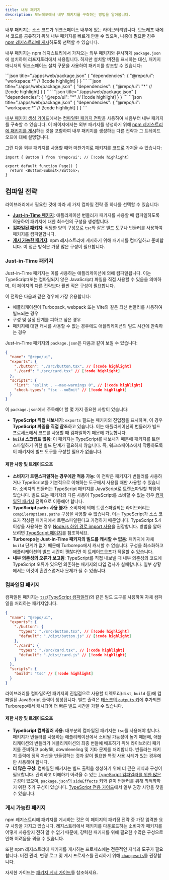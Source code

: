 ```yaml
---
title: 내부 패키지
description: 모노레포에서 내부 패키지를 구축하는 방법을 알아봅니다.
---
```



내부 패키지는 소스 코드가 워크스페이스 내부에 있는 라이브러리입니다. 모노레포 내에서 코드를 공유하기 위해 내부 패키지를 빠르게 만들 수 있으며, 나중에 필요한 경우 [npm 레지스트리에 게시](/docs/guides/publishing-libraries)하도록 선택할 수 있습니다.

내부 패키지는 npm 레지스트리에서 가져오는 외부 패키지와 유사하게 `package.json`에 설치하여 리포지토리에서 사용됩니다. 하지만 설치할 버전을 표시하는 대신, 패키지 매니저의 워크스페이스 설치 구문을 사용하여 패키지를 참조할 수 있습니다:

<PackageManagerTabs>

<Tab value="pnpm">
```json title="./apps/web/package.json"
{
  "dependencies": {
    "@repo/ui": "workspace:*" // [!code highlight]
  }
}
```
</Tab>

<Tab value="yarn">
```json title="./apps/web/package.json"
{
  "dependencies": {
    "@repo/ui": "*" // [!code highlight]
  }
}
```
</Tab>

<Tab value="npm">
```json title="./apps/web/package.json"
{
  "dependencies": {
    "@repo/ui": "*" // [!code highlight]
  }
}
```
</Tab>

<Tab value="bun (Beta)">
```json title="./apps/web/package.json"
{
  "dependencies": {
    "@repo/ui": "workspace:*" // [!code highlight]
  }
}
```
</Tab>
</PackageManagerTabs>

[내부 패키지 생성 가이드](/docs/crafting-your-repository/creating-an-internal-package)에서는 [컴파일된 패키지 전략](#compiled-packages)을 사용하여 처음부터 내부 패키지를 구축할 수 있습니다. 이 페이지에서는 외부 패키지를 생성하기 위해 [npm 레지스트리에 패키지를 게시](#publishable-packages)하는 것을 포함하여 내부 패키지를 생성하는 다른 전략과 그 트레이드오프에 대해 설명합니다.

그런 다음 외부 패키지를 사용할 때와 마찬가지로 패키지를 코드로 가져올 수 있습니다:

```tsx title="./apps/web/app/page.tsx"
import { Button } from '@repo/ui'; // [!code highlight]

export default function Page() {
  return <Button>Submit</Button>;
}
```

## 컴파일 전략

라이브러리에서 필요한 것에 따라 세 가지 컴파일 전략 중 하나를 선택할 수 있습니다:

- [**Just-in-Time 패키지**](#just-in-time-packages): 애플리케이션 번들러가 패키지를 사용할 때 컴파일하도록 허용하여 패키지에 대한 최소한의 구성을 생성합니다.
- [**컴파일된 패키지**](#compiled-packages): 적당한 양의 구성으로 `tsc`와 같은 빌드 도구나 번들러를 사용하여 패키지를 컴파일합니다.
- [**게시 가능한 패키지**](#publishable-packages): npm 레지스트리에 게시하기 위해 패키지를 컴파일하고 준비합니다. 이 접근 방식은 가장 많은 구성이 필요합니다.

### Just-in-Time 패키지

Just-in-Time 패키지는 이를 사용하는 애플리케이션에 의해 컴파일됩니다. 이는 TypeScript(또는 컴파일되지 않은 JavaScript) 파일을 직접 사용할 수 있음을 의미하며, 이 페이지의 다른 전략보다 훨씬 적은 구성이 필요합니다.

이 전략은 다음과 같은 경우에 가장 유용합니다:

- 애플리케이션이 Turbopack, webpack 또는 Vite와 같은 최신 번들러를 사용하여 빌드되는 경우
- 구성 및 설정 단계를 피하고 싶은 경우
- 패키지에 대한 캐시를 사용할 수 없는 경우에도 애플리케이션의 빌드 시간에 만족하는 경우

Just-in-Time 패키지의 `package.json`은 다음과 같이 보일 수 있습니다:

```json title="./packages/ui/package.json"
{
  "name": "@repo/ui",
  "exports": {
    "./button": "./src/button.tsx", // [!code highlight]
    "./card": "./src/card.tsx" // [!code highlight]
  },
  "scripts": {
    "lint": "eslint . --max-warnings 0", // [!code highlight]
    "check-types": "tsc --noEmit" // [!code highlight]
  }
}
```

이 `package.json`에서 주목해야 할 몇 가지 중요한 사항이 있습니다:

- **TypeScript 직접 내보내기**: `exports` 필드는 패키지의 진입점을 표시하며, 이 경우 **TypeScript 파일을 직접 참조**하고 있습니다. 이는 애플리케이션의 번들러가 빌드 프로세스에서 코드를 사용할 때 컴파일하기 때문에 가능합니다.
- **`build` 스크립트 없음**: 이 패키지는 TypeScript를 내보내기 때문에 패키지를 트랜스파일하기 위한 빌드 단계가 필요하지 않습니다. 즉, 워크스페이스에서 작동하도록 이 패키지에 빌드 도구를 구성할 필요가 없습니다.

#### 제한 사항 및 트레이드오프

- **소비자가 트랜스파일하는 경우에만 적용 가능**: 이 전략은 패키지가 번들러를 사용하거나 TypeScript를 기본적으로 이해하는 도구에서 사용될 때만 사용할 수 있습니다. 소비자의 번들러는 TypeScript 패키지를 JavaScript로 트랜스파일할 책임이 있습니다. 빌드 또는 패키지의 다른 사용이 TypeScript를 소비할 수 없는 경우 [컴파일된 패키지](#compiled-packages) 전략으로 이동해야 합니다.
- **TypeScript `paths` 사용 불가**: 소비자에 의해 트랜스파일되는 라이브러리는 `compilerOptions.paths` 구성을 사용할 수 없습니다. 이는 TypeScript가 소스 코드가 작성된 패키지에서 트랜스파일된다고 가정하기 때문입니다. TypeScript 5.4 이상을 사용하는 경우 [Node.js 하위 경로 import 사용](https://devblogs.microsoft.com/typescript/announcing-typescript-5-4/#auto-import-support-for-subpath-imports)을 권장합니다. 방법을 알아보려면 [TypeScript 페이지](/docs/guides/tools/typescript#use-nodejs-subpath-imports-instead-of-typescript-compiler-paths)를 참조하세요.
- **Turborepo는 Just-in-Time 패키지의 빌드를 캐시할 수 없음**: 패키지에 자체 `build` 단계가 없기 때문에 Turborepo에서 캐시할 수 없습니다. 구성을 최소화하고 애플리케이션의 빌드 시간이 괜찮다면 이 트레이드오프가 적절할 수 있습니다.
- **내부 의존성의 오류가 보고됨**: TypeScript를 직접 내보낼 때 내부 의존성의 코드에 TypeScript 오류가 있으면 의존하는 패키지의 타입 검사가 실패합니다. 일부 상황에서는 이것이 혼란스럽거나 문제가 될 수 있습니다.

### 컴파일된 패키지

컴파일된 패키지는 [`tsc`(TypeScript 컴파일러)](https://www.typescriptlang.org/docs/handbook/compiler-options.html#handbook-content)와 같은 빌드 도구를 사용하여 자체 컴파일을 처리하는 패키지입니다.

```json title="./packages/ui/package.json"
{
  "name": "@repo/ui",
  "exports": {
    "./button": {
      "types": "./src/button.tsx", // [!code highlight]
      "default": "./dist/button.js" // [!code highlight]
    },
    "./card": {
      "types": "./src/card.tsx", // [!code highlight]
      "default": "./dist/card.js" // [!code highlight]
    }
  },
  "scripts": {
    "build": "tsc" // [!code highlight]
  }
}
```

라이브러리를 컴파일하면 패키지의 진입점으로 사용할 디렉토리(`dist`, `build` 등)에 컴파일된 JavaScript 출력이 생성됩니다. 빌드 출력은 [태스크의 `outputs` 키](/docs/reference/configuration#outputs)에 추가되면 Turborepo에서 캐시되어 더 빠른 빌드 시간을 가질 수 있습니다.

#### 제한 사항 및 트레이드오프

- **TypeScript 컴파일러 사용**: 대부분의 컴파일된 패키지는 `tsc`를 사용해야 합니다. 패키지가 번들러를 사용하는 애플리케이션에서 소비될 가능성이 높기 때문에, 애플리케이션의 번들러가 애플리케이션의 최종 번들에 배포하기 위해 라이브러리 패키지를 준비하고 polyfill, downleveling 및 기타 문제를 처리합니다. 번들러는 패키지 출력에 정적 자산을 번들링하는 것과 같이 필요한 특정 사용 사례가 있는 경우에만 사용해야 합니다.
- **더 많은 구성**: 컴파일된 패키지는 빌드 출력을 생성하기 위해 더 깊은 지식과 구성이 필요합니다. 관리하고 이해하기 어려울 수 있는 [TypeScript 컴파일러를 위한 많은 구성](https://www.typescriptlang.org/docs/handbook/compiler-options.html#compiler-options)이 있으며, [`package.json`의 `sideEffects` 키](https://webpack.js.org/guides/tree-shaking/#mark-the-file-as-side-effect-free)와 같이 번들러를 위해 최적화하기 위한 추가 구성이 있습니다. [TypeScript 전용 가이드](/docs/guides/tools/typescript)에서 일부 권장 사항을 찾을 수 있습니다.

### 게시 가능한 패키지

npm 레지스트리에 패키지를 게시하는 것은 이 페이지의 패키징 전략 중 가장 엄격한 요구 사항을 가지고 있습니다. 레지스트리에서 패키지를 다운로드하는 소비자가 패키지를 어떻게 사용할지 전혀 알 수 없기 때문에, 강력한 패키지를 위해 필요한 수많은 구성으로 인해 어려움을 겪을 수 있습니다.

또한 npm 레지스트리에 패키지를 게시하는 프로세스에는 전문적인 지식과 도구가 필요합니다. 버전 관리, 변경 로그 및 게시 프로세스를 관리하기 위해 [`changesets`](https://github.com/changesets/changesets)를 권장합니다.

자세한 가이드는 [패키지 게시 가이드](/docs/guides/publishing-libraries)를 참조하세요.
